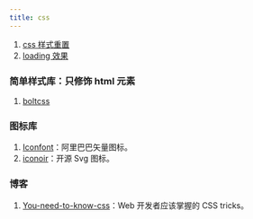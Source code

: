 ```yaml
---
title: css
---
```


1. [css 样式重置](./reset.mdx)
2. [loading 效果](./loading.mdx)

### 简单样式库：只修饰 html 元素

1. [boltcss](https://boltcss.com/)

### 图标库

1. [Iconfont](https://www.iconfont.cn/)：阿里巴巴矢量图标。
2. [iconoir](https://iconoir.com/)：开源 Svg 图标。

### 博客

1. [You-need-to-know-css](https://lhammer.cn/You-need-to-know-css/#/zh-cn/)：Web 开发者应该掌握的 CSS tricks。
